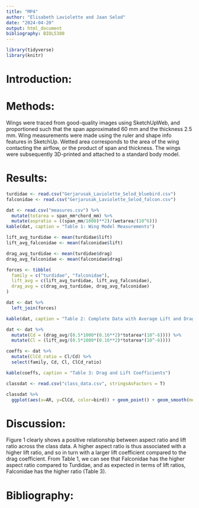 ```yaml
---
title: "MP4"
author: "Elisabeth Laviolette and Jaan Selod"
date: "2024-04-20"
output: html_document
bibliography: BIOL5380
---
```


```r
library(tidyverse)
library(knitr)
```

# Introduction:

# Methods:

Wings were traced from good-quality images using SketchUpWeb, and proportioned such that the span approximated 60 mm and the thickness 2.5 mm. Wing measurements were made using the ruler and shape info features in SketchUp. Wetted area corresponds to the area of the wing contacting the airflow, or the product of span and thickness. The wings were subsequently 3D-printed and attached to a standard body model. 

# Results:

```r
turdidae <- read.csv("Gerjarusak_Laviolette_Selod_bluebird.csv")
falconidae <- read.csv("Gerjarusak_Laviolette_Selod_falcon.csv")
```

```r
dat <- read.csv("measures.csv") %>%
  mutate(totarea = span_mm*chord_mm) %>%
  mutate(aspratio = ((span_mm/1000)**2)/(wetarea/(10^6)))
kable(dat, caption = "Table 1: Wing Model Measurements")
```

```r
lift_avg_turdidae <- mean(turdidae$lift)
lift_avg_falconidae <- mean(falconidae$lift)

drag_avg_turdidae <- mean(turdidae$drag)
drag_avg_falconidae <- mean(falconidae$drag)

forces <- tibble(
  family = c("turdidae", "falconidae"),
  lift_avg = c(lift_avg_turdidae, lift_avg_falconidae),
  drag_avg = c(drag_avg_turdidae, drag_avg_falconidae)
)

dat <- dat %>%
  left_join(forces)

kable(dat, caption = "Table 2: Complete Data with Average Lift and Drag Forces")
```

```r
dat <- dat %>%
  mutate(Cd = (drag_avg/(0.5*1000*(0.16**2)*totarea*(10^-6)))) %>%
  mutate(Cl = (lift_avg/(0.5*1000*(0.16**2)*totarea*(10^-6))))

coeffs <- dat %>%
  mutate(ClCd_ratio = Cl/Cd) %>%
  select(family, Cd, Cl, ClCd_ratio)

kable(coeffs, caption = "Table 3: Drag and Lift Coefficients")

```

```r
classdat <- read.csv("class_data.csv", stringsAsFactors = T)

classdat %>%
  ggplot(aes(x=AR, y=ClCd, color=bird)) + geom_point() + geom_smooth(method = "lm", col="red") + theme_minimal() + ggtitle("Figure 1: Class Data of Aspect Ratio versus Lift Ratio") + xlab("Aspect Ratio") + ylab("Lift Ratio, Cl/Cd") + labs(col = "Bird Common Species Name")

```

# Discussion:

Figure 1 clearly shows a positive relationship between aspect ratio and lift ratio across the class data. A higher aspect ratio is thus associated with a higher lift ratio, and so in turn with a larger lift coefficient compared to the drag coefficient. From Table 1, we can see that Falconidae has the higher aspect ratio compared to Turdidae, and as expected in terms of lift ratios, Falconidae has the higher ratio (Table 3). 

# Bibliography: